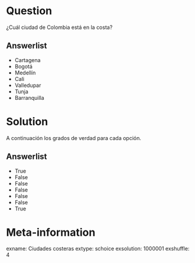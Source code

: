 Question
========
¿Cuál ciudad de Colombia está en la costa?

Answerlist
----------
* Cartagena
* Bogotá
* Medellín
* Cali
* Valledupar
* Tunja
* Barranquilla


Solution
========
A continuación los grados de verdad para cada opción.

Answerlist
----------
* True
* False
* False
* False
* False
* False
* True


Meta-information
================
exname: Ciudades costeras
extype: schoice
exsolution: 1000001
exshuffle: 4
